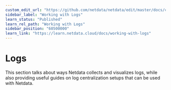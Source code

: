 ```yaml
---
custom_edit_url: "https://github.com/netdata/netdata/edit/master/docs/category-overview-pages/logs.md"
sidebar_label: "Working with Logs"
learn_status: "Published"
learn_rel_path: "Working with Logs"
sidebar_position: "60500000"
learn_link: "https://learn.netdata.cloud/docs/working-with-logs"
---
```


# Logs

This section talks about ways Netdata collects and visualizes logs, while also providing useful guides on log centralization setups that can be used with Netdata.
